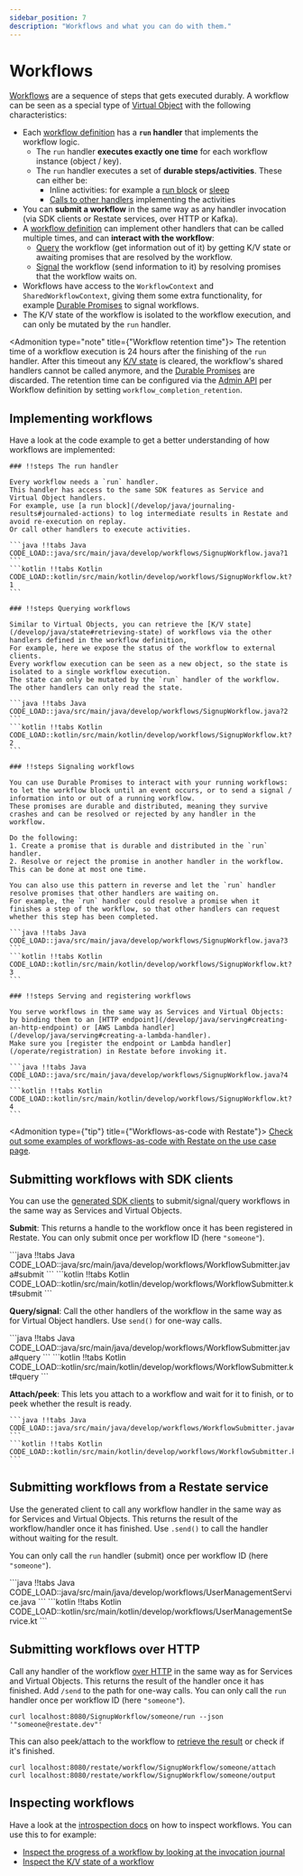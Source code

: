 ```yaml
---
sidebar_position: 7
description: "Workflows and what you can do with them."
---
```



# Workflows

[Workflows](/concepts/services#workflows) are a sequence of steps that gets executed durably.
A workflow can be seen as a special type of [Virtual Object](/concepts/services#virtual-objects) with the following characteristics:

- Each [workflow definition](/develop/java/overview#workflows) has a **`run` handler** that implements the workflow logic.
  - The `run` handler **executes exactly one time** for each workflow instance (object / key).
  - The `run` handler executes a set of **durable steps/activities**. These can either be:
    - Inline activities: for example a [run block](/develop/java/journaling-results#journaled-actions) or [sleep](/develop/java/durable-timers)
    - [Calls to other handlers](/develop/java/service-communication) implementing the activities
- You can **submit a workflow** in the same way as any handler invocation (via SDK clients or Restate services, over HTTP or Kafka).
- A [workflow definition](/develop/java/overview#workflows) can implement other handlers that can be called multiple times, and can **interact with the workflow**:
    - [Query](/develop/java/workflows#implementing-workflows) the workflow (get information out of it) by getting K/V state or awaiting promises that are resolved by the workflow.
    - [Signal](/develop/java/workflows#implementing-workflows) the workflow (send information to it) by resolving promises that the workflow waits on.
- Workflows have access to the `WorkflowContext` and `SharedWorkflowContext`, giving them some extra functionality, for example [Durable Promises](/develop/java/workflows#implementing-workflows) to signal workflows.
- The K/V state of the workflow is isolated to the workflow execution, and can only be mutated by the `run` handler.


<Admonition type="note" title={"Workflow retention time"}>
    The retention time of a workflow execution is 24 hours after the finishing of the `run` handler.
    After this timeout any [K/V state](/develop/java/state) is cleared, the workflow's shared handlers cannot be called anymore, and the [Durable Promises](/develop/java/workflows#signaling-workflows) are discarded.
    The retention time can be configured via the [Admin API](/adminapi/modify-service) per Workflow definition by setting `workflow_completion_retention`.
</Admonition>

## Implementing workflows
Have a look at the code example to get a better understanding of how workflows are implemented:

<Scrollycoding>

    ### !!steps The run handler

    Every workflow needs a `run` handler.
    This handler has access to the same SDK features as Service and Virtual Object handlers.
    For example, use [a run block](/develop/java/journaling-results#journaled-actions) to log intermediate results in Restate and avoid re-execution on replay.
    Or call other handlers to execute activities.

    ```java !!tabs Java
    CODE_LOAD::java/src/main/java/develop/workflows/SignupWorkflow.java?1
    ```
    ```kotlin !!tabs Kotlin
    CODE_LOAD::kotlin/src/main/kotlin/develop/workflows/SignupWorkflow.kt?1
    ```

    ### !!steps Querying workflows

    Similar to Virtual Objects, you can retrieve the [K/V state](/develop/java/state#retrieving-state) of workflows via the other handlers defined in the workflow definition,
    For example, here we expose the status of the workflow to external clients.
    Every workflow execution can be seen as a new object, so the state is isolated to a single workflow execution.
    The state can only be mutated by the `run` handler of the workflow. The other handlers can only read the state.

    ```java !!tabs Java
    CODE_LOAD::java/src/main/java/develop/workflows/SignupWorkflow.java?2
    ```
    ```kotlin !!tabs Kotlin
    CODE_LOAD::kotlin/src/main/kotlin/develop/workflows/SignupWorkflow.kt?2
    ```

    ### !!steps Signaling workflows

    You can use Durable Promises to interact with your running workflows: to let the workflow block until an event occurs, or to send a signal / information into or out of a running workflow.
    These promises are durable and distributed, meaning they survive crashes and can be resolved or rejected by any handler in the workflow.

    Do the following:
    1. Create a promise that is durable and distributed in the `run` handler.
    2. Resolve or reject the promise in another handler in the workflow. This can be done at most one time.

    You can also use this pattern in reverse and let the `run` handler resolve promises that other handlers are waiting on.
    For example, the `run` handler could resolve a promise when it finishes a step of the workflow, so that other handlers can request whether this step has been completed.

    ```java !!tabs Java
    CODE_LOAD::java/src/main/java/develop/workflows/SignupWorkflow.java?3
    ```
    ```kotlin !!tabs Kotlin
    CODE_LOAD::kotlin/src/main/kotlin/develop/workflows/SignupWorkflow.kt?3
    ```

    ### !!steps Serving and registering workflows

    You serve workflows in the same way as Services and Virtual Objects: by binding them to an [HTTP endpoint](/develop/java/serving#creating-an-http-endpoint) or [AWS Lambda handler](/develop/java/serving#creating-a-lambda-handler).
    Make sure you [register the endpoint or Lambda handler](/operate/registration) in Restate before invoking it.

    ```java !!tabs Java
    CODE_LOAD::java/src/main/java/develop/workflows/SignupWorkflow.java?4
    ```
    ```kotlin !!tabs Kotlin
    CODE_LOAD::kotlin/src/main/kotlin/develop/workflows/SignupWorkflow.kt?4
    ```
</Scrollycoding>

<Admonition type={"tip"} title={"Workflows-as-code with Restate"}>
    [Check out some examples of workflows-as-code with Restate on the use case page](/use-cases/workflows).
</Admonition>

## Submitting workflows with SDK clients

You can use the [generated SDK clients](/develop/java/clients) to submit/signal/query workflows in the same way as Services and Virtual Objects.

**Submit**: This returns a handle to the workflow once it has been registered in Restate.
You can only submit once per workflow ID (here `"someone"`).

<CodeWithTabs>
    ```java !!tabs Java
    CODE_LOAD::java/src/main/java/develop/workflows/WorkflowSubmitter.java#submit
    ```
    ```kotlin !!tabs Kotlin
    CODE_LOAD::kotlin/src/main/kotlin/develop/workflows/WorkflowSubmitter.kt#submit
    ```
</CodeWithTabs>

**Query/signal**: Call the other handlers of the workflow in the same way as for Virtual Object handlers.
Use `send()` for one-way calls.

<CodeWithTabs>
    ```java !!tabs Java
    CODE_LOAD::java/src/main/java/develop/workflows/WorkflowSubmitter.java#query
    ```
    ```kotlin !!tabs Kotlin
    CODE_LOAD::kotlin/src/main/kotlin/develop/workflows/WorkflowSubmitter.kt#query
    ```
</CodeWithTabs>

**Attach/peek**: This lets you attach to a workflow and wait for it to finish, or to peek whether the result is ready.

<CodeWithTabs>

    ```java !!tabs Java
    CODE_LOAD::java/src/main/java/develop/workflows/WorkflowSubmitter.java#interact
    ```
    ```kotlin !!tabs Kotlin
    CODE_LOAD::kotlin/src/main/kotlin/develop/workflows/WorkflowSubmitter.kt#interact
    ```
</CodeWithTabs>

## Submitting workflows from a Restate service

Use the generated client to call any workflow handler in the same way as for Services and Virtual Objects.
This returns the result of the workflow/handler once it has finished.
Use `.send()` to call the handler without waiting for the result.

You can only call the `run` handler (submit) once per workflow ID (here `"someone"`).

<CodeWithTabs>
    ```java !!tabs Java
    CODE_LOAD::java/src/main/java/develop/workflows/UserManagementService.java
    ```
    ```kotlin !!tabs Kotlin
    CODE_LOAD::kotlin/src/main/kotlin/develop/workflows/UserManagementService.kt
    ```
</CodeWithTabs>

## Submitting workflows over HTTP

Call any handler of the workflow [over HTTP](/invoke/http) in the same way as for Services and Virtual Objects.
This returns the result of the handler once it has finished.
Add `/send` to the path for one-way calls.
You can only call the `run` handler once per workflow ID (here `"someone"`).

```shell
curl localhost:8080/SignupWorkflow/someone/run --json '"someone@restate.dev"'
```

This can also peek/attach to the workflow to [retrieve the result](/invoke/http#retrieve-result-of-invocations-and-workflows) or check if it's finished.

```shell
curl localhost:8080/restate/workflow/SignupWorkflow/someone/attach
curl localhost:8080/restate/workflow/SignupWorkflow/someone/output
```


## Inspecting workflows

Have a look at the [introspection docs](/operate/introspection) on how to inspect workflows.
You can use this to for example:
- [Inspect the progress of a workflow by looking at the invocation journal](/operate/introspection#inspecting-the-invocation-journal)
- [Inspect the K/V state of a workflow](/operate/introspection#inspecting-application-state)







